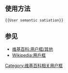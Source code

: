 {{Userbox
  |border-c = 
  |border-s = 1
  |info-c   = #FFFFFF
  |info-s   = 8
  |info-fc  = #000000
  |id       = [[File:Psi2.svg|50px]]
  |info     = {{color|#606060|此用户经历过}}'''[[语义饱和|{{color|black|语义饱和}}]]'''{{color|#606060|。}}
}}<noinclude>
{{clear}}

== 使用方法 ==
<pre>{{User semantic satiation}}</pre>

== 参见 ==
*[[维基百科:用户框/其他]]
*[[Wikipedia:用戶框]]

[[Category:维基百科相关用户框]]
</noinclude>